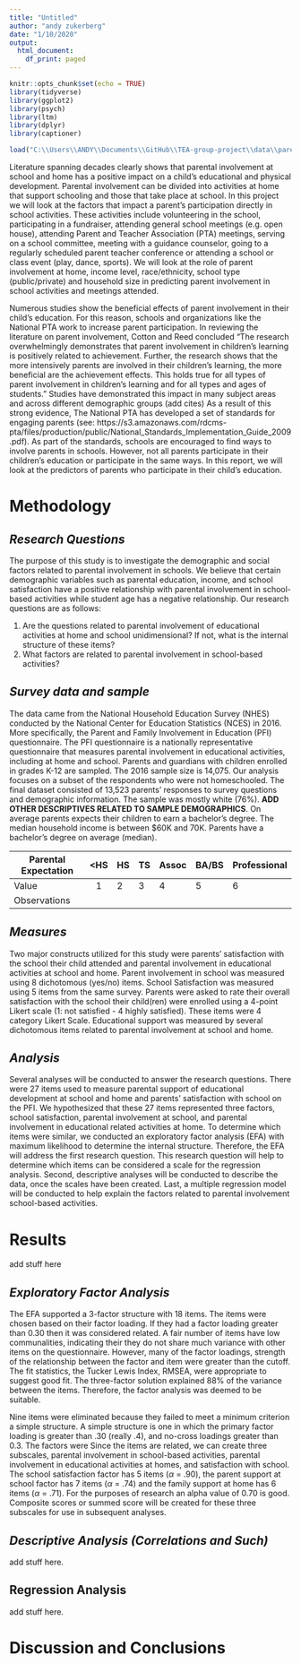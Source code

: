 ```yaml
---
title: "Untitled"
author: "andy zukerberg"
date: "1/10/2020"
output:
  html_document:
    df_print: paged
---
```



```r
knitr::opts_chunk$set(echo = TRUE)
library(tidyverse)
library(ggplot2)
library(psych)
library(ltm)
library(dplyr)
library(captioner)

load("C:\\Users\\ANDY\\Documents\\GitHub\\TEA-group-project\\data\\parental_involvement.Rdata")

```
Literature spanning decades clearly shows that parental involvement at school and home has a positive impact on a child’s educational and physical development. Parental involvement can be divided into activities at home that support schooling and those that take place at school. In this project we will look at the factors that impact a parent’s participation directly in school activities. These activities include volunteering in the school, participating in a fundraiser, attending general school meetings (e.g. open house), attending Parent and Teacher Association (PTA) meetings, serving on a school committee, meeting with a guidance counselor, going to a regularly scheduled parent teacher conference or attending a school or class event (play, dance, sports). We will look at the role of parent involvement at home, income level, race/ethnicity, school type (public/private) and household size in predicting parent involvement in school activities and meetings attended.

Numerous studies show the beneficial effects of parent involvement in their child’s education. For this reason, schools and organizations like the National PTA work to increase parent participation.  In reviewing the literature on parent involvement, Cotton and Reed concluded “The research overwhelmingly demonstrates that parent involvement in children's learning is positively related to achievement. Further, the research shows that the more intensively parents are involved in their children's learning, the more beneficial are the achievement effects. This holds true for all types of parent involvement in children's learning and for all types and ages of students.” Studies have demonstrated this impact in many subject areas and across different demographic groups (add cites) As a result of this strong evidence, The National PTA has developed a set of standards for engaging parents (see: https://s3.amazonaws.com/rdcms-pta/files/production/public/National_Standards_Implementation_Guide_2009.pdf). As part of the standards, schools are encouraged to find ways to involve parents in schools.  However, not all parents participate in their children’s education or participate in the same ways. In this report, we will look at the predictors of parents who participate in their child’s education. 

# **Methodology**

## ***Research Questions***

The purpose of this study is to investigate the demographic and social factors related to parental involvement in schools. We believe that certain demographic variables such as parental education, income, and school satisfaction have a positive relationship with parental involvement in school-based activities while student age has a negative relationship. Our research questions are as follows:

1. Are the questions related to parental involvement of educational activities at home and school unidimensional? If not, what is the internal structure of these items?
2. What factors are related to parental involvement in school-based activities? 

## ***Survey data and sample***

The data came from the National Household Education Survey (NHES) conducted by the National Center for Education Statistics (NCES) in 2016. More specifically, the Parent and Family Involvement in Education (PFI) questionnaire. The PFI questionnaire is a nationally representative questionnaire that measures parental involvement in educational activities, including at home and school. Parents and guardians with children enrolled in grades K-12 are sampled. The 2016 sample size is 14,075. Our analysis focuses on a subset of the respondents who were not homeschooled. The final dataset consisted of 13,523 parents’ responses to survey questions and demographic information. The sample was mostly white (76%). **ADD OTHER DESCRIPTIVES RELATED TO SAMPLE DEMOGRAPHICS**. On average parents expects their children to earn a bachelor's degree. The median household income is between $60K and 70K. Parents have a bachelor's degree on average (median). 


|Parental Expectation  |  <HS | HS | TS | Assoc | BA/BS | Professional |
|----------------------|:----:|----|----|-------|-------|--------------|
|Value                 |   1  |  2 |  3 |   4   |   5   |       6      |
|Observations          |      |    |    |       |       |              |

## ***Measures***

Two major constructs utilized for this study were parents' satisfaction with the school their child attended and parental involvement in educational activities at school and home. Parent involvement in school was measured using 8 dichotomous (yes/no) items. School Satisfaction was measured using 5 items from the same survey. Parents were asked to rate their overall satisfaction with the school their child(ren) were enrolled using a 4-point Likert scale (1: not satisfied - 4 highly satisfied). These items were 4 category Likert Scale. Educational support was measured by several dichotomous items related to parental involvement at school and home.

## ***Analysis***

Several analyses will be conducted to answer the research questions. There were 27 items used to measure parental support of educational development at school and home and parents' satisfaction with school on the PFI. We hypothesized that these 27 items represented three factors, school satisfaction, parental involvement at school, and parental involvement in educational related activities at home. To determine which items were similar, we conducted an exploratory factor analysis (EFA) with maximum likelihood to determine the internal structure. Therefore, the EFA will address the first research question. This research question will help to determine which items can be considered a scale for the regression analysis. Second, descriptive analyses will be conducted to describe the data, once the scales have been created. Last, a multiple regression model will be conducted to help explain the factors related to parental involvement school-based activities. 

# **Results**

add stuff here

## ***Exploratory Factor Analysis***

The EFA supported a 3-factor structure with 18 items. The items were chosen based on their factor loading. If they had a factor loading greater than 0.30 then it was considered related. A fair number of items have low communalities, indicating their they do not share much variance with other items on the questionnaire. However, many of the factor loadings, strength of the relationship between the factor and item were greater than the cutoff. The fit statistics, the Tucker Lewis Index, RMSEA, were appropriate to suggest good fit. The three-factor solution explained 88% of the variance between the items. Therefore, the factor analysis was deemed to be suitable.

Nine items were eliminated because they failed to meet a minimum criterion a simple structure. A simple structure is one in which the primary factor loading is greater than .30 (really .4), and no-cross loadings greater than 0.3. The factors were Since the items are related, we can create three subscales, parental involvement in school-based activities, parental involvement in educational activities at homes, and satisfaction with school. The school satisfaction factor has 5 items ($\alpha$ = .90), the parent support at school factor has 7 items ($\alpha$ = .74) and the family support at home has 6 items ($\alpha$ = .71). For the purposes of research an alpha value of 0.70 is good. Composite scores or summed score will be created for these three subscales for use in subsequent analyses. 

## ***Descriptive Analysis (Correlations and Such)***
add stuff here.

## **Regression Analysis**
add stuff here. 

# **Discussion and Conclusions**